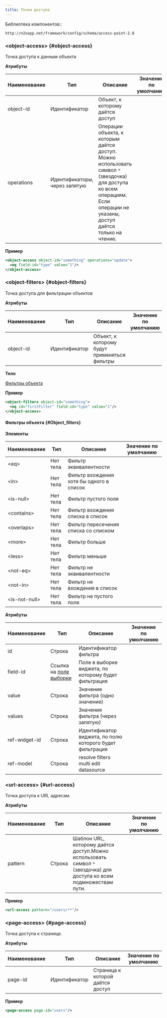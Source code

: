 ```yaml
---
title: Точки доступа
---
```


Библиотека компонентов::
```
http://n2oapp.net/framework/config/schema/access-point-2.0
```

### &lt;object-access&gt; {#object-access}

Точка доступа к данным объекта

**Атрибуты**

|Наименование|Тип                          |Описание                                                                                                                                                                     |Значение по умолчанию|
|------------|-----------------------------|-----------------------------------------------------------------------------------------------------------------------------------------------------------------------------|---------------------|
|object-id   |Идентификатор                |Объект, к которому даётся доступ                                                                                                                                             |                     |
|operations  |Идентификаторы, через запятую|Операции объекта, к которым даётся доступ. Можно использовать символ `*` (звездочка) для доступа ко всем операциям. Если операции не указаны, доступ даётся только на чтение.|                     |

**Пример**

```xml
<object-access object-id="something" operations="update">
  <eq field-id="type" value="1"/>
</object-access>
```

### &lt;object-filters&gt; {#object-filters}

Точка доступа для фильтрации объектов

**Атрибуты**

|Наименование|Тип          |Описание                                    |Значение по умолчанию|
|------------|-------------|--------------------------------------------|---------------------|
|object-id   |Идентификатор|Объект, к которому будут применяться фильтры|                     |

**Тело**

[Фильтры объекта](#Object_filters)

**Пример**

```xml
<object-filters object-id="something">
  <eq id="firstFilter" field-id="type" value="1"/>
</object-access>
```

#### Фильтры объекта {#Object_filters}

**Элементы**

|Наименование       |Тип          |Описание                                |Значение по умолчанию|
|-------------------|-------------|----------------------------------------|---------------------|
|&lt;eq&gt;         |Нет тела     |Фильтр эквивалентности                  |                     |
|&lt;in&gt;         |Нет тела     |Фильтр вхождения хотя бы одного в список|                     |
|&lt;is-null&gt;    |Нет тела     |Фильтр пустого поля                     |                     |
|&lt;contains&gt;   |Нет тела     |Фильтр вхождения списка в список        |                     |
|&lt;overlaps&gt;   |Нет тела     |Фильтр пересечения списка со списком    |                     |
|&lt;more&gt;       |Нет тела     |Фильтр больше                           |                     |
|&lt;less&gt;       |Нет тела     |Фильтр меньше                           |                     |
|&lt;not-eq&gt;     |Нет тела     |Фильтр не эквивалентности               |                     |
|&lt;not-in&gt;     |Нет тела     |Фильтр не вхождения в список            |                     |
|&lt;is-not-null&gt;|Нет тела     |Фильтр не пустого поля                  |                     |

**Атрибуты**

|Наименование       |Тип                                   |Описание                                                |Значение по умолчанию|
|-------------------|--------------------------------------|--------------------------------------------------------|---------------------|
|id                 |Строка                                |Идентификатор фильтра                                   |                     |
|field-id           |Ссылка на [поле выборки](#field2)     |Поле в выборке виджета, по которому будет фильтрация    |                     |
|value              |Строка                                |Значение фильтра (одно значение)                        |                     |
|values             |Строка                                |Значения фильтра (через запятую)                        |                     |
|ref-widget-id      |Строка                                |Идентификатор виджета, по полю которого будет фильтрация|                     |
|ref-model          |Строка                                |resolve filters multi edit datasource                   |                     |

### &lt;url-access&gt; {#url-access}

Точка доступа к URL адресам.

**Атрибуты**

|Наименование|Тип   |Описание                                                                                                            |Значение по умолчанию|
|------------|------|--------------------------------------------------------------------------------------------------------------------|---------------------|
|pattern     |Строка|Шаблон URL, которому даётся доступ.Можно использовать символ `*` (звездочка) для доступа ко всем подмножествам пути.|                     |

**Пример**

```xml
<url-access pattern="/users/**"/>
```

### &lt;page-access&gt; {#page-access}

Точка доступа к странице.

**Атрибуты**

|Наименование|Тип          |Описание                        |Значение по умолчанию|
|------------|-------------|--------------------------------|---------------------|
|page-id     |Идентификатор|Страница к которой даётся доступ|                     |

**Пример**

```xml
<page-access page-id="users"/>
```
